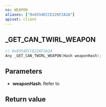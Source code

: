 ```yaml
---
ns: WEAPON
aliases: ["0x6554ECCE226F2A2A"]
apiset: client
---
```

## _GET_CAN_TWIRL_WEAPON

```c
// 0x6554ECCE226F2A2A
Any _GET_CAN_TWIRL_WEAPON(Hash weaponHash);
```


## Parameters
* **weaponHash**: Refer to <EmbeddedEnum type="eWeaponHash" />

## Return value
